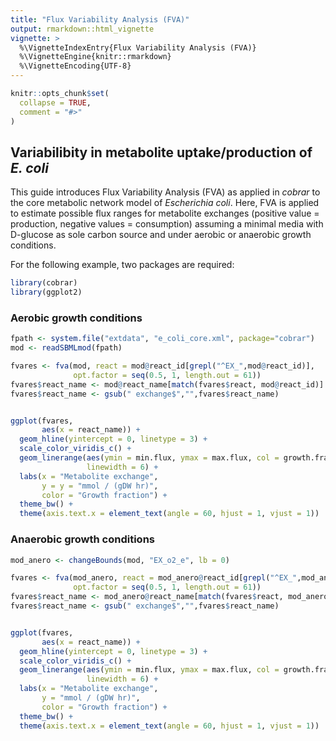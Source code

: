 ```yaml
---
title: "Flux Variability Analysis (FVA)"
output: rmarkdown::html_vignette
vignette: >
  %\VignetteIndexEntry{Flux Variability Analysis (FVA)}
  %\VignetteEngine{knitr::rmarkdown}
  %\VignetteEncoding{UTF-8}
---
```


```r
knitr::opts_chunk$set(
  collapse = TRUE,
  comment = "#>"
)
```

## Variabilibity in metabolite uptake/production of *E. coli*

This guide introduces Flux Variability Analysis (FVA) as applied in *cobrar* to the core metabolic network model of *Escherichia coli*. Here, FVA is applied to estimate possible flux ranges for metabolite exchanges (positive value = production, negative values = consumption) assuming a minimal media with D-glucose as sole carbon source and under aerobic or anaerobic growth conditions.

For the following example, two packages are required:

```r
library(cobrar)
library(ggplot2)
```

### Aerobic growth conditions

```r
fpath <- system.file("extdata", "e_coli_core.xml", package="cobrar")
mod <- readSBMLmod(fpath)

fvares <- fva(mod, react = mod@react_id[grepl("^EX_",mod@react_id)],
              opt.factor = seq(0.5, 1, length.out = 61))
fvares$react_name <- mod@react_name[match(fvares$react, mod@react_id)]
fvares$react_name <- gsub(" exchange$","",fvares$react_name)


ggplot(fvares,
       aes(x = react_name)) +
  geom_hline(yintercept = 0, linetype = 3) +
  scale_color_viridis_c() +
  geom_linerange(aes(ymin = min.flux, ymax = max.flux, col = growth.fraction),
                 linewidth = 6) +
  labs(x = "Metabolite exchange",
       y = y = "mmol / (gDW hr)",
       color = "Growth fraction") +
  theme_bw() +
  theme(axis.text.x = element_text(angle = 60, hjust = 1, vjust = 1))
```

### Anaerobic growth conditions
```r
mod_anero <- changeBounds(mod, "EX_o2_e", lb = 0)

fvares <- fva(mod_anero, react = mod_anero@react_id[grepl("^EX_",mod_anero@react_id)],
              opt.factor = seq(0.5, 1, length.out = 61))
fvares$react_name <- mod_anero@react_name[match(fvares$react, mod_anero@react_id)]
fvares$react_name <- gsub(" exchange$","",fvares$react_name)


ggplot(fvares,
       aes(x = react_name)) +
  geom_hline(yintercept = 0, linetype = 3) +
  scale_color_viridis_c() +
  geom_linerange(aes(ymin = min.flux, ymax = max.flux, col = growth.fraction),
                 linewidth = 6) +
  labs(x = "Metabolite exchange",
       y = "mmol / (gDW hr)",
       color = "Growth fraction") +
  theme_bw() +
  theme(axis.text.x = element_text(angle = 60, hjust = 1, vjust = 1))
```
